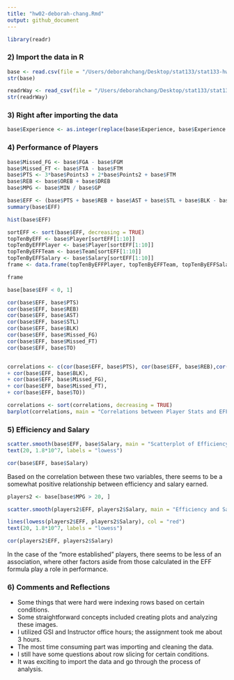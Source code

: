 ```yaml
---
title: "hw02-deborah-chang.Rmd"
output: github_document
---
```

```r
library(readr)
```
### 2) Import the data in R
```r
base <- read.csv(file = "/Users/deborahchang/Desktop/stat133/stat133-hws-fall17/hw02/data/nba2017-player-statistics.csv", header = TRUE, colClasses = c("Player" = "character", "Team"  = "character", "Position" = "factor", "Experience" ="character", "Salary" = "double"))
str(base)

readrWay <- read_csv(file = "/Users/deborahchang/Desktop/stat133/stat133-hws-fall17/hw02/data/nba2017-player-statistics.csv", col_names = TRUE, col_types = cols(Player = col_character(), Team = col_character(), Position = col_factor(NULL), Experience = col_character(), Salary = col_double()))
str(readrWay)
```

### 3) Right after importing the data
```r
base$Experience <- as.integer(replace(base$Experience, base$Experience == "R", "1"))
```

### 4) Performance of Players
```r
base$Missed_FG <- base$FGA - base$FGM
base$Missed_FT <- base$FTA - base$FTM
base$PTS <- 3*base$Points3 + 2*base$Points2 + base$FTM
base$REB <- base$OREB + base$DREB
base$MPG <- base$MIN / base$GP 

base$EFF <- (base$PTS + base$REB + base$AST + base$STL + base$BLK - base$Missed_FG - base$Missed_FT - base$TO) / base$GP
summary(base$EFF)

hist(base$EFF)

sortEFF <- sort(base$EFF, decreasing = TRUE)
topTenByEFF <- base$Player[sortEFF[1:10]]
topTenByEFFPlayer <- base$Player[sortEFF[1:10]]
topTenByEFFTeam <- base$Team[sortEFF[1:10]]
topTenByEFFSalary <- base$Salary[sortEFF[1:10]]
frame <- data.frame(topTenByEFFPlayer, topTenByEFFTeam, topTenByEFFSalary, topTenByEFF)

frame

base[base$EFF < 0, 1]

cor(base$EFF, base$PTS)
cor(base$EFF, base$REB)
cor(base$EFF, base$AST)
cor(base$EFF, base$STL)
cor(base$EFF, base$BLK)
cor(base$EFF, base$Missed_FG)
cor(base$EFF, base$Missed_FT)
cor(base$EFF, base$TO)


correlations <- c(cor(base$EFF, base$PTS), cor(base$EFF, base$REB),cor(base$EFF, base$AST),cor(base$EFF, base$STL),
+ cor(base$EFF, base$BLK),
+ cor(base$EFF, base$Missed_FG),
+ cor(base$EFF, base$Missed_FT),
+ cor(base$EFF, base$TO))

correlations <- sort(correlations, decreasing = TRUE)
barplot(correlations, main = "Correlations between Player Stats and EFF", width = 0.5, names.arg  = c("PTS", "REB", "STL", "AST", "BLK", "Missed_FT", "Missed_FG", "TO"), las = 2)
```

### 5) Efficiency and Salary
```r
scatter.smooth(base$EFF, base$Salary, main = "Scatterplot of Efficiency and Salary", xlab = "EFF", ylab = "Salary", col = "blue")
text(20, 1.8*10^7, labels = "lowess")

cor(base$EFF, base$Salary)
```

Based on the correlation between these two variables, there seems to be a somewhat positive relationship between efficiency and salary earned.

```r
players2 <- base[base$MPG > 20, ]

scatter.smooth(players2$EFF, players2$Salary, main = "Efficiency and Salary of more 'Solid' Players", xlab = "EFF", ylab = "Salary", col = "blue")

lines(lowess(players2$EFF, players2$Salary), col = "red")
text(20, 1.8*10^7, labels = "lowess")

cor(players2$EFF, players2$Salary)
```

In the case of the "more established" players, there seems to be less of an association, where other factors aside from those calculated in the EFF formula play a role in performance.

### 6) Comments and Reflections
- Some things that were hard were indexing rows based on certain conditions.
- Some straightforward concepts included creating plots and analyzing these images. 
- I utilized GSI and Instructor office hours; the assignment took me about 3 hours.
- The most time consuming part was importing and cleaning the data.
- I still have some questions about row slicing for certain conditions.
- It was exciting to import the data and go through the process of analysis.